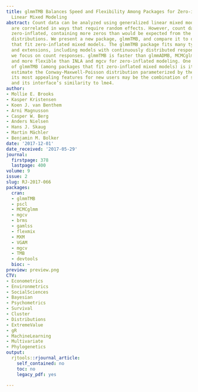 ```yaml
---
title: glmmTMB Balances Speed and Flexibility Among Packages for Zero-inflated Generalized
  Linear Mixed Modeling
abstract: Count data can be analyzed using generalized linear mixed models when observations
  are correlated in ways that require random effects. However, count data are often
  zero-inflated, containing more zeros than would be expected from the typical error
  distributions. We present a new package, glmmTMB, and compare it to other R packages
  that fit zero-inflated mixed models. The glmmTMB package fits many types of GLMMs
  and extensions, including models with continuously distributed responses, but here
  we focus on count responses. glmmTMB is faster than glmmADMB, MCMCglmm, and brms,
  and more flexible than INLA and mgcv for zero-inflated modeling. One unique feature
  of glmmTMB (among packages that fit zero-inflated mixed models) is its ability to
  estimate the Conway-Maxwell-Poisson distribution parameterized by the mean. Overall,
  its most appealing features for new users may be the combination of speed, flexibility,
  and its interface’s similarity to lme4.
author:
- Mollie E. Brooks
- Kasper Kristensen
- Koen J. van Benthem
- Arni Magnusson
- Casper W. Berg
- Anders Nielsen
- Hans J. Skaug
- Martin Mächler
- Benjamin M. Bolker
date: '2017-12-01'
date_received: '2017-05-29'
journal:
  firstpage: 378
  lastpage: 400
volume: 9
issue: 2
slug: RJ-2017-066
packages:
  cran:
  - glmmTMB
  - pscl
  - MCMCglmm
  - mgcv
  - brms
  - gamlss
  - flexmix
  - MXM
  - VGAM
  - mgcv
  - TMB
  - devtools
  bioc: ~
preview: preview.png
CTV:
- Econometrics
- Environmetrics
- SocialSciences
- Bayesian
- Psychometrics
- Survival
- Cluster
- Distributions
- ExtremeValue
- gR
- MachineLearning
- Multivariate
- Phylogenetics
output:
  rjtools::rjournal_article:
    self_contained: no
    toc: no
    legacy_pdf: yes

---
```


